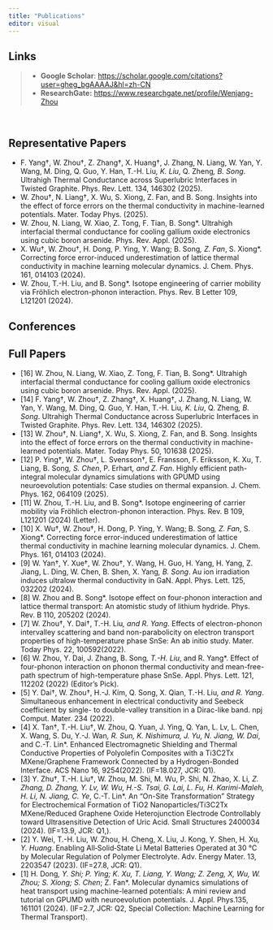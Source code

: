 ```yaml
---
title: "Publications"
editor: visual
---
```



::: {.callout-note}
## Links

>- **Google Scholar**: <https://scholar.google.com/citations?user=gheg_bgAAAAJ&hl=zh-CN>
>- **ResearchGate:** <https://www.researchgate.net/profile/Wenjang-Zhou>
:::

&emsp;

## Representative Papers
-	F. Yang†, W. Zhou†, Z. Zhang†, X. Huang†, J. Zhang, N. Liang, W. Yan, Y. Wang, M. Ding, Q. Guo, Y. Han, T.-H. Liu*, K. Liu*, Q. Zheng*, B. Song*. Ultrahigh Thermal Conductance across Superlubric Interfaces in Twisted Graphite. Phys. Rev. Lett. 134, 146302 (2025).
-	W. Zhou†, N. Liang†, X. Wu, S. Xiong, Z. Fan, and B. Song. Insights into the effect of force errors on the thermal conductivity in machine-learned potentials. Mater. Today Phys. (2025).
-	W. Zhou, N. Liang, W. Xiao, Z. Tong, F. Tian, B. Song*. Ultrahigh interfacial thermal conductance for cooling gallium oxide electronics using cubic boron arsenide. Phys. Rev. Appl. (2025).
-	X. Wu†, W. Zhou†, H. Dong, P. Ying, Y. Wang; B. Song*, Z. Fan*, S. Xiong*. Correcting force error-induced underestimation of lattice thermal conductivity in machine learning molecular dynamics. J. Chem. Phys. 161, 014103 (2024).
-	W. Zhou, T.-H. Liu, and B. Song*. Isotope engineering of carrier mobility via Fröhlich electron-phonon interaction. Phys. Rev. B Letter 109, L121201 (2024).

## Conferences

## Full Papers
-	[16] W. Zhou, N. Liang, W. Xiao, Z. Tong, F. Tian, B. Song*. Ultrahigh interfacial thermal conductance for cooling gallium oxide electronics using cubic boron arsenide. Phys. Rev. Appl. (2025).
-	[14] F. Yang†, W. Zhou†, Z. Zhang†, X. Huang†, J. Zhang, N. Liang, W. Yan, Y. Wang, M. Ding, Q. Guo, Y. Han, T.-H. Liu*, K. Liu*, Q. Zheng*, B. Song*. Ultrahigh Thermal Conductance across Superlubric Interfaces in Twisted Graphite. Phys. Rev. Lett. 134, 146302 (2025).
-	[13] W. Zhou†, N. Liang†, X. Wu, S. Xiong, Z. Fan, and B. Song. Insights into the effect of force errors on the thermal conductivity in machine-learned potentials. Mater. Today Phys. 50, 101638 (2025).
-	[12] P. Ying†, W. Zhou†, L. Svensson†, E. Fransson, F. Eriksson, K. Xu, T. Liang, B. Song*, S. Chen*, P. Erhart*, and Z. Fan*. Highly efficient path-integral molecular dynamics simulations with GPUMD using neuroevolution potentials: Case studies on thermal expansion. J. Chem. Phys. 162, 064109 (2025).
-	[11] W. Zhou, T.-H. Liu, and B. Song*. Isotope engineering of carrier mobility via Fröhlich electron-phonon interaction. Phys. Rev. B 109, L121201 (2024) (Letter).
-	[10] X. Wu†, W. Zhou†, H. Dong, P. Ying, Y. Wang; B. Song*, Z. Fan*, S. Xiong*. Correcting force error-induced underestimation of lattice thermal conductivity in machine learning molecular dynamics. J. Chem. Phys. 161, 014103 (2024).
-	[9] W. Yan†, Y. Xue†, W. Zhou†, Y. Wang, H. Guo, H. Yang, H. Yang, Z. Jiang, L. Ding, W. Chen, B. Shen, X. Yang*, B. Song*. Au ion irradiation induces ultralow thermal conductivity in GaN. Appl. Phys. Lett. 125, 032202 (2024).
-	[8] W. Zhou and B. Song*. Isotope effect on four-phonon interaction and lattice thermal transport: An atomistic study of lithium hydride. Phys. Rev. B 110, 205202 (2024).
-	[7] W. Zhou†, Y. Dai†, T.-H. Liu*, and R. Yang*. Effects of electron-phonon intervalley scattering and band non-parabolicity on electron transport properties of high-temperature phase SnSe: An ab initio study. Mater. Today Phys. 22, 100592(2022).
-	[6] W. Zhou, Y. Dai, J. Zhang, B. Song*, T.-H. Liu*, and R. Yang*. Effect of four-phonon interaction on phonon thermal conductivity and mean-free-path spectrum of high-temperature phase SnSe. Appl. Phys. Lett. 121, 112202 (2022) (Editor’s Pick).
-	[5] Y. Dai†, W. Zhou†, H.-J. Kim, Q. Song, X. Qian, T.-H. Liu*, and R. Yang*. Simultaneous enhancement in electrical conductivity and Seebeck coefficient by single- to double-valley transition in a Dirac-like band. npj Comput. Mater. 234 (2022).
-	[4] X. Tan†, T.-H. Liu†, W. Zhou, Q. Yuan, J. Ying, Q. Yan, L. Lv, L. Chen, X. Wang, S. Du, Y.-J. Wan*, R. Sun, K. Nishimura, J. Yu, N. Jiang, W. Dai*, and C.-T. Lin*. Enhanced Electromagnetic Shielding and Thermal Conductive Properties of Polyolefin Composites with a Ti3C2Tx MXene/Graphene Framework Connected by a Hydrogen-Bonded Interface. ACS Nano 16, 9254(2022). (IF=18.027, JCR: Q1). 
-	[3] Y. Zhu†, T.-H. Liu†, W. Zhou, M. Shi, M. Wu, P. Shi, N. Zhao, X. Li*, Z. Zhang, D. Zhang, Y. Lv, W. Wu, H.-S. Tsai, G. Lai, L. Fu, H. Karimi-Maleh, H. Li, N. Jiang, C. Ye*, C.-T. Lin*. An “On-Site Transformation” Strategy for Electrochemical Formation of TiO2 Nanoparticles/Ti3C2Tx MXene/Reduced Graphene Oxide Heterojunction Electrode Controllably toward Ultrasensitive Detection of Uric Acid. Small Structures 2400034 (2024). (IF=13.9, JCR: Q1,).
-	[2] Y. Wei, T.-H. Liu, W. Zhou, H. Cheng, X. Liu, J. Kong, Y. Shen, H. Xu*, Y. Huang*. Enabling All‐Solid‐State Li Metal Batteries Operated at 30 °C by Molecular Regulation of Polymer Electrolyte. Adv. Energy Mater. 13, 2203547 (2023). (IF=27.8, JCR: Q1).
-	[1] H. Dong*, Y. Shi; P. Ying; K. Xu, T. Liang, Y. Wang; Z. Zeng, X, Wu, W. Zhou; S. Xiong; S. Chen*; Z. Fan*. Molecular dynamics simulations of heat transport using machine-learned potentials: A mini review and tutorial on GPUMD with neuroevolution potentials. J. Appl. Phys.135, 161101 (2024). (IF=2.7, JCR: Q2, Special Collection: Machine Learning for Thermal Transport).
